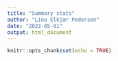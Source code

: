 ```yaml
---
title: "Summary stats"
author: "Lina Elkjær Pedersen"
date: "2023-05-01"
output: html_document
---
```


```r
knitr::opts_chunk$set(echo = TRUE)
```


